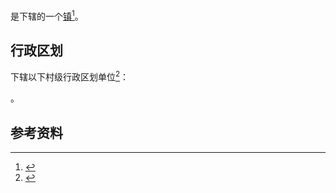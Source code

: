 {{中国乡级行政区|46/90/23/103/000}}

'''{{PAGENAMEBASE}}'''是{{PRC admin/fullname|46/90/23/103/000|3}}下辖的一个[[行政建制镇|镇]]<ref>{{PRC admin/ref sgc|{{PRC admin/parent|46/90/23/103/000}}}}</ref>。

== 行政区划 ==
{{PAGENAMEBASE}}下辖以下村级行政区划单位<ref>{{PRC admin/ref sgc|46/90/23/103/000}}</ref>：

{{PRC admin/children|46/90/23/103/000}}。

== 参考资料 ==
{{reflist}}

{{海南行政区划小作品}}
{{PRC admin/navcat|46/90/23/103/000}}
